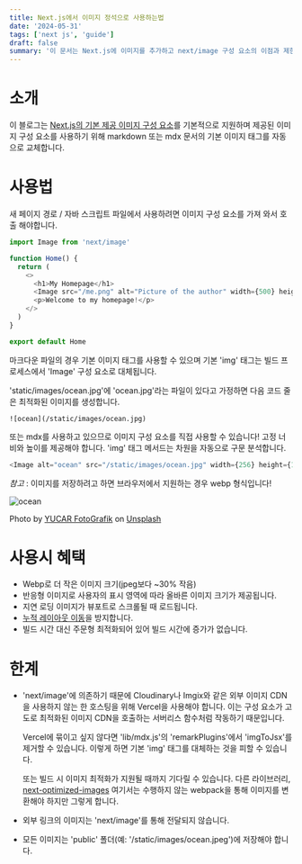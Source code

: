 ```yaml
---
title: Next.js에서 이미지 정석으로 사용하는법
date: '2024-05-31'
tags: ['next js', 'guide']
draft: false
summary: '이 문서는 Next.js에 이미지를 추가하고 next/image 구성 요소의 이점과 제한 사항을 소개하는 글입니다.'
---
```


# 소개

이 블로그는 [Next.js의 기본 제공 이미지 구성 요소](https://nextjs.org/docs/api-reference/next/image)를 기본적으로 지원하며 제공된 이미지 구성 요소를 사용하기 위해 markdown 또는 mdx 문서의 기본 이미지 태그를 자동으로 교체합니다.

# 사용법

새 페이지 경로 / 자바 스크립트 파일에서 사용하려면 이미지 구성 요소를 가져 와서 호출 해야합니다.

```js
import Image from 'next/image'

function Home() {
  return (
    <>
      <h1>My Homepage</h1>
      <Image src="/me.png" alt="Picture of the author" width={500} height={500} />
      <p>Welcome to my homepage!</p>
    </>
  )
}

export default Home
```

마크다운 파일의 경우 기본 이미지 태그를 사용할 수 있으며 기본 'img' 태그는 빌드 프로세스에서 'Image' 구성 요소로 대체됩니다.

'static/images/ocean.jpg'에 'ocean.jpg'라는 파일이 있다고 가정하면 다음 코드 줄은 최적화된 이미지를 생성합니다.

```
![ocean](/static/images/ocean.jpg)
```

또는 mdx를 사용하고 있으므로 이미지 구성 요소를 직접 사용할 수 있습니다! 고정 너비와 높이를 제공해야 합니다. 'img' 태그 메서드는 차원을 자동으로 구문 분석합니다.

```js
<Image alt="ocean" src="/static/images/ocean.jpg" width={256} height={128} />
```

_참고_ : 이미지를 저장하려고 하면 브라우저에서 지원하는 경우 webp 형식입니다!

![ocean](/static/images/ocean.jpeg)

Photo by [YUCAR FotoGrafik](https://unsplash.com/@yucar?utm_source=unsplash&utm_medium=referral&utm_content=creditCopyText)
on [Unsplash](https://unsplash.com/s/photos/sea?utm_source=unsplash&utm_medium=referral&utm_content=creditCopyText)

# 사용시 혜택

- Webp로 더 작은 이미지 크기(jpeg보다 ~30% 작음)
- 반응형 이미지로 사용자의 표시 영역에 따라 올바른 이미지 크기가 제공됩니다.
- 지연 로딩 이미지가 뷰포트로 스크롤될 때 로드됩니다.
- [누적 레이아웃 이동](https://web.dev/cls/)을 방지합니다.
- 빌드 시간 대신 주문형 최적화되어 있어 빌드 시간에 증가가 없습니다.

# 한계

- 'next/image'에 의존하기 때문에 Cloudinary나 Imgix와 같은 외부 이미지 CDN을 사용하지 않는 한 호스팅을 위해 Vercel을 사용해야 합니다. 이는 구성 요소가 고도로 최적화된 이미지 CDN을 호출하는 서버리스 함수처럼 작동하기 때문입니다.

  Vercel에 묶이고 싶지 않다면 'lib/mdx.js'의 'remarkPlugins'에서 'imgToJsx'를 제거할 수 있습니다. 이렇게 하면 기본 'img' 태그를 대체하는 것을 피할 수 있습니다.

  또는 빌드 시 이미지 최적화가 지원될 때까지 기다릴 수 있습니다. 다른 라이브러리, [next-optimized-images](https://github.com/cyrilwanner/next-optimized-images) 여기서는 수행하지 않는 webpack을 통해 이미지를 변환해야 하지만 그렇게 합니다.

- 외부 링크의 이미지는 'next/image'를 통해 전달되지 않습니다.
- 모든 이미지는 'public' 폴더(예: '/static/images/ocean.jpeg')에 저장해야 합니다.
